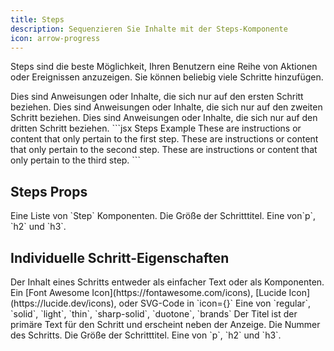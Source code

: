```yaml
---
title: Steps
description: Sequenzieren Sie Inhalte mit der Steps-Komponente
icon: arrow-progress
---
```


Steps sind die beste Möglichkeit, Ihren Benutzern eine Reihe von Aktionen oder Ereignissen anzuzeigen. Sie können beliebig viele Schritte hinzufügen.

<Steps>
  <Step title="First Step">
    Dies sind Anweisungen oder Inhalte, die sich nur auf den ersten Schritt beziehen.
  </Step>

  <Step title="Second Step">
    Dies sind Anweisungen oder Inhalte, die sich nur auf den zweiten Schritt beziehen.
  </Step>

  <Step title="Third Step">
    Dies sind Anweisungen oder Inhalte, die sich nur auf den dritten Schritt beziehen.
  </Step>
</Steps>

<RequestExample>
  ```jsx Steps Example
  <Steps>
    <Step title="First Step">
      These are instructions or content that only pertain to the first step.
    </Step>
    <Step title="Second Step">
      These are instructions or content that only pertain to the second step.
    </Step>
    <Step title="Third Step">
      These are instructions or content that only pertain to the third step.
    </Step>
  </Steps>
  ```
</RequestExample>

## Steps Props

<ResponseField name="children" type="ReactElement<StepProps>[]" required>
  Eine Liste von `Step` Komponenten.
</ResponseField>

<ResponseField name="titleSize" type="string" default="p">
  Die Größe der Schritttitel. Eine von`p`, `h2` und `h3`.
</ResponseField>

## Individuelle Schritt-Eigenschaften

<ResponseField name="children" type="string | ReactNode" required>
  Der Inhalt eines Schritts entweder als einfacher Text oder als Komponenten.
</ResponseField>

<ResponseField name="icon" type="string or svg">
  Ein [Font Awesome Icon](https://fontawesome.com/icons), [Lucide Icon](https://lucide.dev/icons), oder SVG-Code in `icon={}`
</ResponseField>

<ResponseField name="iconType" type="string">
  Eine von `regular`, `solid`, `light`, `thin`, `sharp-solid`, `duotone`, `brands`
</ResponseField>

<ResponseField name="title" type="string">
  Der Titel ist der primäre Text für den Schritt und erscheint neben der Anzeige.
</ResponseField>

<ResponseField name="stepNumber" type="number">
  Die Nummer des Schritts.
</ResponseField>

<ResponseField name="titleSize" type="string" default="p">
  Die Größe der Schritttitel. Eine von `p`, `h2` und `h3`.
</ResponseField>
